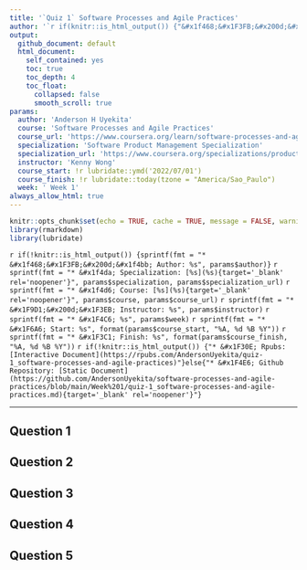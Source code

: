 ```yaml
---
title: '`Quiz 1` Software Processes and Agile Practices'
author: '`r if(knitr::is_html_output()) {"&#x1f468;&#x1F3FB;&#x200d;&#x1f4bb; Anderson H Uyekita"} else {NULL}`'
output:
  github_document: default
  html_document:
    self_contained: yes
    toc: true
    toc_depth: 4
    toc_float:
      collapsed: false
      smooth_scroll: true
params:
  author: 'Anderson H Uyekita'
  course: 'Software Processes and Agile Practices'
  course_url: 'https://www.coursera.org/learn/software-processes-and-agile-practices'
  specialization: 'Software Product Management Specialization'
  specialization_url: 'https://www.coursera.org/specializations/product-management'
  instructor: 'Kenny Wong'
  course_start: !r lubridate::ymd('2022/07/01')
  course_finish: !r lubridate::today(tzone = "America/Sao_Paulo")
  week: ' Week 1'
always_allow_html: true
---
```


```r
knitr::opts_chunk$set(echo = TRUE, cache = TRUE, message = FALSE, warning = FALSE)
library(rmarkdown)
library(lubridate)
```

`r if(!knitr::is_html_output()) {sprintf(fmt = "* &#x1f468;&#x1F3FB;&#x200d;&#x1f4bb; Author: %s", params$author)}`
`r sprintf(fmt = "* &#x1f4da; Specialization: [%s](%s){target='_blank' rel='noopener'}", params$specialization, params$specialization_url)`
`r sprintf(fmt = "* &#x1f4d6; Course: [%s](%s){target='_blank' rel='noopener'}", params$course, params$course_url)`
    `r sprintf(fmt = "* &#x1F9D1;&#x200d;&#x1F3EB; Instructor: %s", params$instructor)`
`r sprintf(fmt = "* &#x1F4C6; %s", params$week)`
    `r sprintf(fmt = "* &#x1F6A6; Start: %s", format(params$course_start, "%A, %d %B %Y"))`
    `r sprintf(fmt = "* &#x1F3C1; Finish: %s", format(params$course_finish, "%A, %d %B %Y"))`
`r if(!knitr::is_html_output()) {"* &#x1F30E; Rpubs: [Interactive Document](https://rpubs.com/AndersonUyekita/quiz-1_software-processes-and-agile-practices)"}else{"* &#x1F4E6; Github Repository: [Static Document](https://github.com/AndersonUyekita/software-processes-and-agile-practices/blob/main/Week%201/quiz-1_software-processes-and-agile-practices.md){target='_blank' rel='noopener'}"}`

--------------------------------------------------------------------------------

## Question 1


## Question 2


## Question 3


## Question 4


## Question 5


